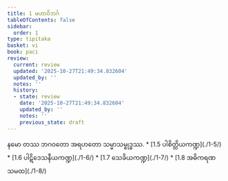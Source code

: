 ```yaml
---
title: 1 မဟာဝိဘင်္ဂ
tableOfContents: false
sidebar:
  order: 1
type: tipitaka
basket: vi
book: paci
review:
  current: review
  updated: '2025-10-27T21:49:34.832604'
  updated_by: ''
  notes: ''
  history:
  - state: review
    date: '2025-10-27T21:49:34.832604'
    updated_by: ''
    notes: ''
    previous_state: draft
---
```



<ReviewStatus review={frontmatter.review} showDetails={true} />

<HypothesisAnnotation frontmatter={frontmatter} />

<DynamicBreadcrumb />

<Paragraph number="1" type="center" book="paci">
နမော တဿ ဘဂဝတော အရဟတော သမ္မာသမ္ဗုဒ္ဓဿ.

</Paragraph>

<TableOfContents book="paci" section="1">
* [1.5 ပါစိတ္တိယကဏ္ဍ](./1-5/)
* [1.6 ပါဋိဒေသနီယကဏ္ဍ](./1-6/)
* [1.7 သေခိယကဏ္ဍ](./1-7/)
* [1.8 အဓိကရဏသမထ](./1-8/)
</TableOfContents>